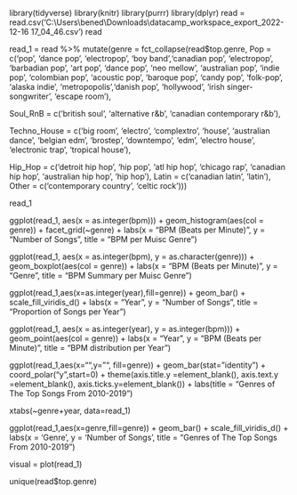library(tidyverse)
library(knitr)
library(purrr)
library(dplyr)
read = read.csv('C:\\Users\\bened\\Downloads\\datacamp_workspace_export_2022-12-16 17_04_46.csv')
read

read_1 = read %>% mutate(genre = fct_collapse(read$top.genre,
Pop           =   c('pop', 'dance pop', 'electropop', 'boy band','canadian pop', 'electropop', 'barbadian pop', 'art pop',
                  'dance pop',  'neo mellow', 'australian pop', 'indie pop', 'colombian pop', 'acoustic pop', 'baroque
                  pop', 'candy pop', 'folk-pop', 'alaska indie', 'metropopolis','danish pop', 'hollywood', 'irish
                  singer-songwriter', 'escape room'),
              
Soul_RnB =        c('british soul', 'alternative r&b', 'canadian contemporary r&b'),

Techno_House =    c('big room', 'electro', 'complextro', 'house', 'australian dance', 'belgian edm', 'brostep',
                  'downtempo', 'edm', 'electro house', 'electronic trap', 'tropical house'), 
                  
Hip_Hop =         c('detroit hip hop', 'hip pop', 'atl hip hop', 'chicago rap', 'canadian hip hop', 'australian hip hop', 'hip hop'),
Latin =           c('canadian latin', 'latin'),
Other =           c('contemporary country', 'celtic rock')))

read_1

ggplot(read_1, aes(x = as.integer(bpm))) + 
geom_histogram(aes(col = genre)) + 
facet_grid(~genre) + 
labs(x = "BPM (Beats per Minute)", y = "Number of Songs", title = "BPM per Muisc Genre")

ggplot(read_1, aes(x = as.integer(bpm), y = as.character(genre))) + 
geom_boxplot(aes(col = genre)) + 
labs(x = "BPM (Beats per Minute)", y = "Genre", title = "BPM Summary per Muisc Genre")

ggplot(read_1,aes(x=as.integer(year),fill=genre)) +
 geom_bar() + scale_fill_viridis_d() + labs(x = "Year", y = "Number of Songs", title = "Proportion of Songs per Year")

ggplot(read_1, aes(x = as.integer(year), y = as.integer(bpm))) +
geom_point(aes(col = genre)) + 
labs(x = "Year", y = "BPM (Beats per Minute)", title = "BPM distribution per Year")

ggplot(read_1,aes(x="",y="", fill=genre)) + 
geom_bar(stat="identity") + coord_polar("y",start=0) + 
theme(axis.title.y =element_blank(), axis.text.y =element_blank(), axis.ticks.y=element_blank()) + 
labs(title = "Genres of The Top Songs From 2010-2019")

xtabs(~genre+year, data=read_1)

ggplot(read_1,aes(x=genre,fill=genre)) + geom_bar() + scale_fill_viridis_d() + 
      labs(x = 'Genre', y = 'Number of Songs', title = "Genres of The Top Songs From 2010-2019") 
 
visual = plot(read_1)


unique(read$top.genre)

